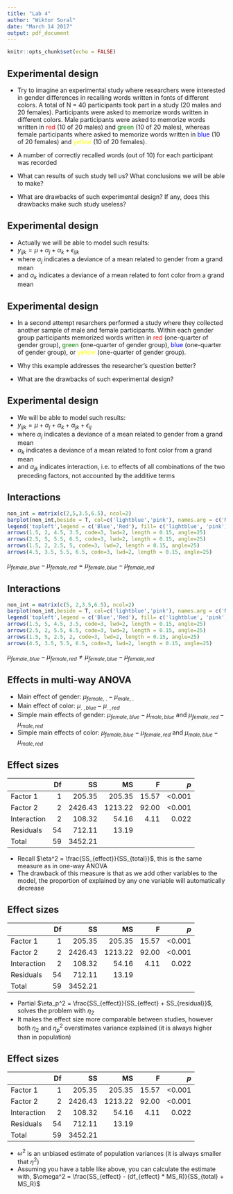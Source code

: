 ```yaml
---
title: "Lab 4"
author: "Wiktor Soral"
date: "March 14 2017"
output: pdf_document
---
```


```r
knitr::opts_chunk$set(echo = FALSE)
```


## Experimental design

- Try to imagine an experimental study where researchers were interested in gender differences in recalling words written in fonts of different colors. A total of N = 40 participants took part in a study (20 males and 20 females). Participants were asked to memorize words written in different colors. Male participants were asked to memorize words written in <font color="red">red</font> (10 of 20 males) and <font color="green">green</font> (10 of 20 males), whereas female participants where asked to memorize words written in <font color="blue">blue</font> (10 of 20 females) and <font color="yellow">yellow</font> (10 of 20 females).
- A number of correctly recalled words (out of 10) for each participant was recorded

- What can results of such study tell us? What conclusions we will be able to make?
- What are drawbacks of such experimental design? If any, does this drawbacks make such study useless?

## Experimental design

- Actually we will be able to model such results:
- $y_{ijk} = \mu + \alpha_j + \alpha_k + \epsilon_{ijk}$
- where $\alpha_j$ indicates a deviance of a mean related to gender from a grand mean
- and $\alpha_k$ indicates a deviance of a mean related to font color from a grand mean

## Experimental design

- In a second attempt resarchers performed a study where they collected another sample of male and female participants. Within each gender group participants memorized words written in <font color="red">red</font> (one-quarter of gender group), <font color="green">green</font> (one-quarter of gender group), <font color="blue">blue</font> (one-quarter of gender group), or <font color="yellow">yellow</font> (one-quarter of gender group).

- Why this example addresses the researcher's question better?
- What are the drawbacks of such experimental design?

## Experimental design

- We will be able to model such results:
- $y_{ijk} = \mu + \alpha_j + \alpha_k + \alpha_{jk} + \epsilon_{ij}$
- where $\alpha_j$ indicates a deviance of a mean related to gender from a grand mean
- $\alpha_k$ indicates a deviance of a mean related to font color from a grand mean
- and $\alpha_{jk}$ indicates interaction, i.e. to effects of all combinations of the two preceding factors, not accounted by the additive terms

## Interactions

```r
non_int = matrix(c(2,5,3.5,6.5), ncol=2)
barplot(non_int,beside = T, col=c('lightblue','pink'), names.arg = c('Male','Female'), xlab='Gender', ylim =c(0, 8), main='No Interaction')
legend('topleft',legend = c('Blue','Red'), fill= c('lightblue', 'pink'))
arrows(1.5, 2, 4.5, 3.5, code=3, lwd=2, length = 0.15, angle=25)
arrows(2.5, 5, 5.5, 6.5, code=3, lwd=2, length = 0.15, angle=25)
arrows(1.5, 2, 2.5, 5, code=3, lwd=2, length = 0.15, angle=25)
arrows(4.5, 3.5, 5.5, 6.5, code=3, lwd=2, length = 0.15, angle=25)
```

$\mu_{female, blue} - \mu_{female, red} = \mu_{female, blue} - \mu_{female, red}$

## Interactions


```r
non_int = matrix(c(5, 2,3.5,6.5), ncol=2)
barplot(non_int,beside = T, col=c('lightblue','pink'), names.arg = c('Male','Female'), xlab='Gender', ylim =c(0, 8), main='With Interaction')
legend('topleft',legend = c('Blue','Red'), fill= c('lightblue', 'pink'))
arrows(1.5, 5, 4.5, 3.5, code=3, lwd=2, length = 0.15, angle=25)
arrows(2.5, 2, 5.5, 6.5, code=3, lwd=2, length = 0.15, angle=25)
arrows(1.5, 5, 2.5, 2, code=3, lwd=2, length = 0.15, angle=25)
arrows(4.5, 3.5, 5.5, 6.5, code=3, lwd=2, length = 0.15, angle=25)
```

$\mu_{female, blue} - \mu_{female, red} \neq \mu_{female, blue} - \mu_{female, red}$

## Effects in multi-way ANOVA

- Main effect of gender: $\mu_{female,\ .} - \mu_{male,\ .}$
- Main effect of color: $\mu_{.\ ,blue} - \mu_{.\ ,red}$
- Simple main effects of gender: $\mu_{female,blue} - \mu_{male,blue}$ and $\mu_{female,red} - \mu_{male,red}$
- Simple main effects of color: $\mu_{female,blue} - \mu_{female,red}$ and $\mu_{male,blue} - \mu_{male,red}$


## Effect sizes

|             | Df|       SS|        MS|        F|       $p$|
|:------------|--:|--------:|---------:|--------:|---------:|
|Factor 1     |  1| 205.35  | 205.35   | 15.57   | <0.001   |
|Factor 2     |  2|2426.43  |1213.22   | 92.00   | <0.001   |
|Interaction  |  2| 108.32  |  54.16   |  4.11   |  0.022   |
|Residuals    | 54| 712.11  |  13.19   |         |          |
|Total        | 59|3452.21  |          |         |          |

- Recall $\eta^2 = \frac{SS_{effect}}{SS_{total}}$, this is the same measure as in one-way ANOVA
- The drawback of this measure is that as we add other variables to the model, the proportion of explained by any one variable will automatically decrease

## Effect sizes

|             | Df|       SS|        MS|        F|       $p$|
|:------------|--:|--------:|---------:|--------:|---------:|
|Factor 1     |  1| 205.35  | 205.35   | 15.57   | <0.001   |
|Factor 2     |  2|2426.43  |1213.22   | 92.00   | <0.001   |
|Interaction  |  2| 108.32  |  54.16   |  4.11   |  0.022   |
|Residuals    | 54| 712.11  |  13.19   |         |          |
|Total        | 59|3452.21  |          |         |          |

- Partial $\eta_p^2 = \frac{SS_{effect}}{SS_{effect} + SS_{residual}}$, solves the problem with $\eta_2$
- It makes the effect size more comparable between studies, however both $\eta_2$ and $\eta_p^2$ overstimates variance explained (it is always higher than in population) 

## Effect sizes

|             | Df|       SS|        MS|        F|       $p$|
|:------------|--:|--------:|---------:|--------:|---------:|
|Factor 1     |  1| 205.35  | 205.35   | 15.57   | <0.001   |
|Factor 2     |  2|2426.43  |1213.22   | 92.00   | <0.001   |
|Interaction  |  2| 108.32  |  54.16   |  4.11   |  0.022   |
|Residuals    | 54| 712.11  |  13.19   |         |          |
|Total        | 59|3452.21  |          |         |          |

- $\omega^2$ is an unbiased estimate of population variances (it is always smaller that $\eta^2$)
- Assuming you have a table like above, you can calculate the estimate with, $\omega^2 = \frac{SS_{effect} - (df_{effect} * MS_R)}{SS_{total} + MS_R}$


